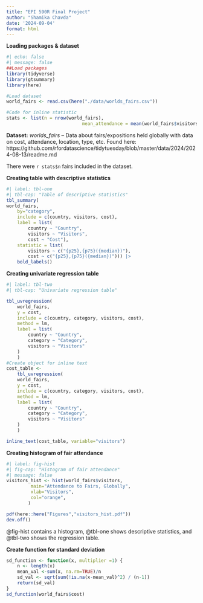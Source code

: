 ```yaml
---
title: "EPI 590R Final Project"
author: "Shamika Chavda"
date: '2024-09-04'
format: html
---
```


**Loading packages & dataset**

```r
#| echo: false
#| message: false
##Load packages
library(tidyverse)
library(gtsummary)
library(here)
```

```r
#Load dataset
world_fairs <- read.csv(here("./data/worlds_fairs.csv"))

#Code for inline statistic
stats <- list(n = nrow(world_fairs),
							mean_attendance = mean(world_fairs$visitors, na.RM = TRUE))
```

**Dataset:** *worlds_fairs* -- Data about fairs/expositions held globally with 
data on cost, attendance, location, type, etc. 
Found here: https://github.com/rfordatascience/tidytuesday/blob/master/data/2024/2024-08-13/readme.md

There were `r stats$n` fairs included in the dataset.

**Creating table with descriptive statistics**

```r
#| label: tbl-one
#| tbl-cap: "Table of descriptive statistics"
tbl_summary(
world_fairs,
	by="category",
	include = c(country, visitors, cost),
	label = list(
		country ~ "Country",
		visitors ~ "Visitors",
		cost ~ "Cost"),
	statistic = list(
		visitors ~ c("{p25},{p75}({median})"),
		cost ~ c("{p25},{p75}({median})"))) |>
	bold_labels()

```

**Creating univariate regression table**

```r
#| label: tbl-two
#| tbl-cap: "Univariate regression table"

tbl_uvregression(
	world_fairs,
	y = cost,
	include = c(country, category, visitors, cost),
	method = lm,
	label = list(
		country ~ "Country",
		category ~ "Category",
		visitors ~ "Visitors"
	)
	)
#Create object for inline text
cost_table <- 
	tbl_uvregression(
	world_fairs,
	y = cost,
	include = c(country, category, visitors, cost),
	method = lm,
	label = list(
		country ~ "Country",
		category ~ "Category",
		visitors ~ "Visitors"
	)
	)

inline_text(cost_table, variable="visitors")
```

**Creating histogram of fair attendance**

```r
#| label: fig-hist
#| fig-cap: "Histogram of fair attendance"
#| message: false
visitors_hist <- hist(world_fairs$visitors,
		 main="Attendance to Fairs, Globally",
		 xlab="Visitors",
		 col="orange",
		)

pdf(here::here("Figures","visitors_hist.pdf"))
dev.off()
```
@fig-hist contains a histogram, @tbl-one shows descriptive statistics,
and @tbl-two shows the regression table. 

**Create function for standard deviation**

```r
sd_function <- function(x, multiplier =1) {
	n <- length(x)
	mean_val <-sum(x, na.rm=TRUE)/n
	sd_val <- sqrt(sum(!is.na(x-mean_val)^2) / (n-1))
	return(sd_val)
}
sd_function(world_fairs$cost)

```
